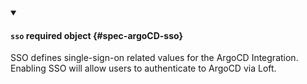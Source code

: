 


<details className="config-field" data-expandable="true" open>
<summary>

#### `sso` <span className="config-field-required" data-required="false">required</span> <span className="config-field-type">object</span> <span className="config-field-default"></span> <span className="config-field-enum"></span> {#spec-argoCD-sso}

SSO defines single-sign-on related values for the ArgoCD Integration. Enabling SSO will allow
users to authenticate to ArgoCD via Loft.

</summary>

<PartialSsoreference />


</details>
